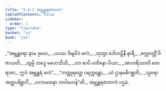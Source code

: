 ```yaml
---
title: "3.4.1 အဗ္ဘန္တရဇာတက"
tableOfContents: false
sidebar:
  order: 1
type: "tipitaka"
basket: "su"
book: "ja1"
---
```



<DynamicBreadcrumb />

<Division number="91" book="ja1" e="ch" v="22" p="84">

<Paragraph number="796" type="verses" book="ja1">
_“အဗ္ဘန္တရော နာမ ဒုမော,_  
_ယဿ ဒိဗျမိဒံ ဖလံ;_  
_ဘုတွာ ဒေါဟဠိနီ နာရီ,_  
_စက္ကဝတ္တိံ ဝိဇာယတိ._  

</Paragraph>

</Division>
<Division number="92" book="ja1" e="ch" v="22" p="84">

<Paragraph number="797" type="verses" book="ja1">
_တွမ္ပိ ဘဒ္ဒေ မဟေသီသိ,_  
_သာ စာပိ ပတိနော ပိယာ;_  
_အာဟရိဿတိ တေ ရာဇာ,_  
ဣဒံ အဗ္ဘန္တရံ ဖလံ”._  

</Paragraph>

</Division>
<Division number="93" book="ja1" e="ch" v="22" p="84">

<Paragraph number="798" type="verses" book="ja1">
_“ဘတ္တုရတ္ထေ ပရက္ကန္တော,_  
_ယံ ဌာနမဓိဂစ္ဆတိ;_  
_သူရော အတ္တပရိစ္စာဂီ,_  
_လဘမာနော ဘဝါမဟန်”တိ._  


</Paragraph>
</Division>

<Paragraph number="799" type="center" book="ja1">
အဗ္ဘန္တရဇာတကံ ပဌမံ.
</Paragraph>